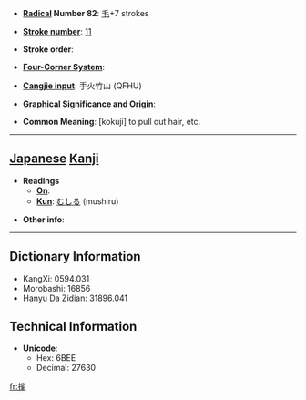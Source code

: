 * '''[[Wiktionary:Chinese radical index| Radical]] Number 82''': [[Wiktionary:Chinese radical index 毛|毛]]+7 strokes

* '''[[Wiktionary:Chinese total strokes index|Stroke number]]''': [[Wiktionary:Chinese total strokes index 11|11]]

* '''Stroke order''': 

* '''[[Wiktionary:Chinese four corner index|Four-Corner System]]''': 

* '''[[Wiktionary:Chinese Cangjie index|Cangjie input]]''': 手火竹山 (QFHU)

* '''Graphical Significance and Origin''': 

* '''Common Meaning''': [kokuji] to pull out hair, etc.

----

== [[Japanese]] [[Kanji]] ==

* '''Readings'''
** '''[[On]]''': 
** '''[[Kun]]''': [[むしる]] (mushiru)

* '''Other info''':  

----

== Dictionary Information ==

* KangXi: 0594.031
* Morobashi: 16856
* Hanyu Da Zidian: 31896.041

== Technical Information ==

* '''Unicode''':
** Hex: 6BEE
** Decimal: 27630

[[fr:毮]]